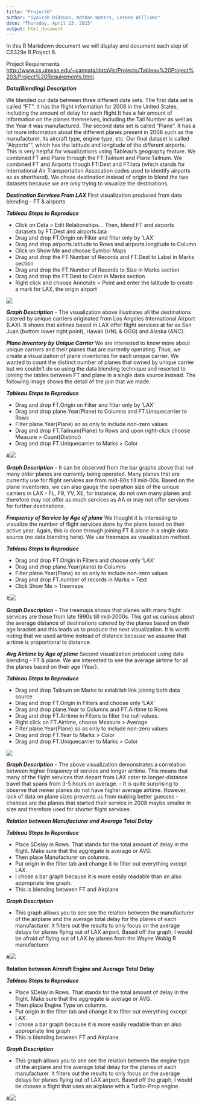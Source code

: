 ```yaml
---
title: "Project6"
author: "Syairah Ridzuan, Nathan Waters, Lerone Williams"
date: "Thursday, April 23, 2015"
output: html_document
---
```

In this R Markdown document we will display and document each step of CS329e R Project 6.

Project Requirements <http://www.cs.utexas.edu/~cannata/dataVis/Projects/Tableau%20Project%203/Project%20Requirements.html>.

***Data(Blending) Description***

We blended our data between three different date sets. The first data set is called "FT". It has the flight information for 2008 in the United States, including the amount of delay for each flight.It has a fair amount of information on the planes themselves, including the Tail Number as well as the Year it was manufactured. The second data set is called "Plane".  It has a lot more information about the different planes present in 2008 such as the manufacturer, its aircraft type, engine type, etc. Our final dataset is called "Airports"", which has the latitude and longitude of the different airports. This is very helpful for visualizations using Tableau's geography feature. We combined FT and Plane through the FT:Tailnum and Plane:Tailnum. We combined FT and Airports though FT:Dest and FT:Iata (which stands for International Air Transportation Assocation codes used to identify airports as as shorthand).  We chose destination instead of origin to blend the two datasets because we are only trying to visualize the destinations.  


***Destination Services From LAX***
First visualization produced from data blending - FT & airports

***Tableau Steps to Reproduce***

+ Click on Data > Edit Relationships... Then, blend FT and airports datasets by FT.Dest and airports.iata
+ Drag and drop FT.Origin on Filter and filter only by 'LAX'
+ Drag and drop airports.latitude to Rows and airports.longitude to Column
+ Click on Show Me and choose Symbol Maps
+ Drag and drop the FT.Number of Records and FT.Dest to Label in Marks section
+ Drag and drop the FT.Number of Records to Size in Marks section
+ Drag and drop the FT.Dest to Color in Marks section
+ Right click and choose Annotate > Point and enter the latitude to create a mark for LAX, the origin airport


![](./DestinationServicesFromLAX.png)



***Graph Description***
- The visualization above illustrates all the destinations catered by unique carriers originated from Los Angeles International Airport (LAX). It shows that airlines based in LAX offer flight services at far as San Juan (bottom lower right point), Hawaii (HNL & OGG) and Alaska (ANC).


***Plane Inventory by Unique Carrier***
We are interested to know more about unique carriers and their planes that are currently operating. Thus, we create a visualization of plane inventories for each unique carrier. We wanted to count the distinct number of planes that owned by unique carrier but we couldn't do so using the data blending technique and resorted to joining the tables between FT and plane in a single data source instead. The following image shows the detail of the join that we made.

***Tableau Steps to Reproduce***

+ Drag and drop FT.Origin on Filter and filter only by 'LAX'
+ Drag and drop plane.Year(Plane) to Columns and FT.Uniquecarrier to Rows
+ Filter plane.Year(Plane) so as only to include non-zero values
+ Drag and drop FT.Tailnum(Plane) to Rows and upon right-click choose Measure > Count(Distinct)
+ Drag and drop FT.Uniquecarrier to Marks > Color

#![](./datajoining_project6_planeinventory.png)

***Graph Description***
- It can be observed from the bar graphs above that not many older planes are currently being operated. Many planes that are currently use for flight services are from mid-80s till mid-00s. Based on the plane inventories, we can also gauge the operation size of the unique carriers in LAX - FL, F9, YV, XE, for instance, do not own many planes and therefore may not offer as much services as AA or may not offer services for further destinations.




***Frequency of Service by Age of plane***
We thought it is interesting to visualize the number of flight services done by the plane based on their active year. Again, this is done through joining FT & plane in a single data source (no data blending here). We use treemaps as visualization method. 

***Tableau Steps to Reproduce***

+ Drag and drop FT.Origin in Filters and choose only 'LAX'
+ Drag and drop plane.Year(plane) to Columns 
+ Filter plane.Year(Plane) so as only to include non-zero values
+ Drag and drop FT.number of records in Marks > Text
+ Click Show Me > Treemaps

#![](./datajoining_project6_FreqofServicesByPlaneAge.png)

***Graph Description***
- The treemaps shows that planes with many flight services are those from late 1990s till mid-2000s. This got us curious about the average distance of destinations catered by the planes based on their age bracket and this leads us to produce the next visualization. It is worth noting that we used airtime instead of distance because we assume that airtime is proportional to distance.



***Avg Airtime by Age of plane***
Second visualization produced using data blending - FT & plane. We are interested to see the average airtime for all the planes based on their age (Year). 

***Tableau Steps to Reproduce***

+ Drag and drop Tailnum on Marks to establish link joining both data source
+ Drag and drop FT.Origin in Filters and choose only 'LAX'
+ Drag and drop plane.Year to Columns and FT.Airtime to Rows
+ Drag and drop FT.Airtime in Filters to filter the null values.
+ Right click on FT.Airtime, choose Measure > Average
+ Filter plane.Year(Plane) so as only to include non-zero values
+ Drag and drop FT.Year to Marks > Color 
+ Drag and drop FT.Uniquecarrier to Marks > Color

  
![](./blending_AverageAirtimeofPlanesBasedonPlanesYearofStartingService.png)

***Graph Description***
- The above visualization demonstrates a correlation between higher frequency of service and longer airtime. This means that many of the flight services that depart from LAX cater to longer-distance travel that spans from 3-5 hours on average.
- It is quite surprising to observe that newer planes do not have higher average airtime. However, lack of data on plane sizes prevents us from making better guesses - chances are the planes that started their service in 2008 maybe smaller in size and therefore used for shorter flight services.

***Relation between Manufacturer and Average Total Delay***

***Tableau Steps to Reporduce***

+ Place SDelay in Rows.  That stands for the total amount of delay in the flight.  Make sure that the aggregate is average or AVG.
+ Then place Manufacturer on columns.
+ Put origin in the filter tab and change it to filter out everything except LAX.
+ I chose a bar graph because it is more easily readable than an also appropriate line graph.
+ This is blending between FT and Airplane

***Graph Description***

+ This graph allows you to see see the relation between the manufacturer of the airplane and the average total delay for the planes of each manufacturer.  It filters out the results to only focus on the average delays for planes flying out of LAX airport.  Based off the graph, I would be afraid of flying out of LAX by planes from the Wayne Wobig R manufacturer.  

#![](./LAXManufacturerDelay.png)


**Relation between Aircraft Engine and Average Total Delay**

***Tableau Steps to Reproduce***

+ Place SDelay in Rows.  That stands for the total amount of delay in the flight.  Make sure that the aggregate is average or AVG.
+ Then place Engine Type on columns.
+ Put origin in the filter tab and change it to filter out everything except LAX.
+ I chose a bar graph because it is more easily readable than an also appropriate line graph
+ This is blending between FT and Airplane

***Graph Description***

+ This graph allows you to see see the relation between the engine type of the airplane and the average total delay for the planes of each manufacturer.  It filters out the results to only focus on the average delays for planes flying out of LAX airport.  Based off the graph, I would be choose a flight that uses an airplane with a Turbo-Prop engine.    

#![](./LAXEngine.png)















                













